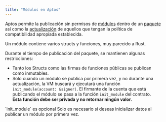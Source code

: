 ```yaml
---
title: "Módulos en Aptos"
---
```



Aptos permite la publicación sin permisos de [módulos](/build/smart-contracts/book/modules-and-scripts)
dentro de un [paquete](/build/smart-contracts/book/packages) así como la [actualización](/build/smart-contracts/book/package-upgrades)
de aquellos que tengan la política de compatibilidad apropiada establecida.

Un módulo contiene varios structs y funciones, muy parecido a Rust.

Durante el tiempo de publicación del paquete, se mantienen algunas restricciones:

- Tanto los Structs como las firmas de funciones públicas se publican como inmutables.
- Solo cuando un módulo se publica por primera vez, y no durante una
  actualización, la VM buscará y ejecutará una función `init_module(account: &signer)`.
  El firmante de la cuenta que está publicando el módulo se pasa a la función
  `init_module` del contrato. **Esta función debe ser privada y no retornar ningún valor.**

<Aside type="note">
  `init_module` es opcional
  Solo es necesario si deseas inicializar datos al publicar un módulo por primera vez.
</Aside>
